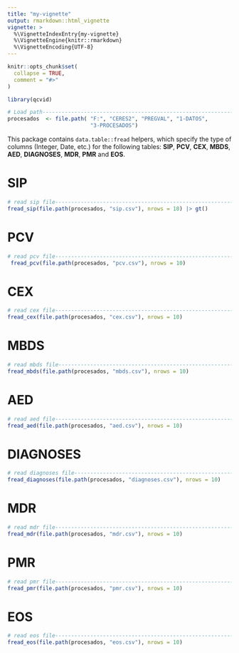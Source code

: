 ```yaml
---
title: "my-vignette"
output: rmarkdown::html_vignette
vignette: >
  %\VignetteIndexEntry{my-vignette}
  %\VignetteEngine{knitr::rmarkdown}
  %\VignetteEncoding{UTF-8}
---
```


```r
knitr::opts_chunk$set(
  collapse = TRUE,
  comment = "#>"
)

```

```r
library(qcvid)

```

```r
# Load path------------------------------------------------------------------
procesados  <- file.path( "F:", "CERES2", "PREGVAL", "1-DATOS", 
                          "3-PROCESADOS")
```

This package contains `data.table::fread` helpers, which specify the type of columns (Integer, Date, etc.) for the following tables: **SIP**, **PCV**, **CEX**, **MBDS**, **AED**, **DIAGNOSES**, **MDR**, **PMR** and **EOS**.

# SIP

```r
# read sip file--------------------------------------------------------------
fread_sip(file.path(procesados, "sip.csv"), nrows = 10) |> gt()

```

# PCV

```r
# read pcv file--------------------------------------------------------------
 fread_pcv(file.path(procesados, "pcv.csv"), nrows = 10)    

```

# CEX

```r
# read cex file--------------------------------------------------------------
fread_cex(file.path(procesados, "cex.csv"), nrows = 10)    

```

# MBDS

```r
# read mbds file-------------------------------------------------------------
fread_mbds(file.path(procesados, "mbds.csv"), nrows = 10)    

```

# AED

```r
# read aed file--------------------------------------------------------------
fread_aed(file.path(procesados, "aed.csv"), nrows = 10)    

```

# DIAGNOSES

```r
# read diagnoses file--------------------------------------------------------
fread_diagnoses(file.path(procesados, "diagnoses.csv"), nrows = 10)    

```

# MDR

```r
# read mdr file--------------------------------------------------------------
fread_mdr(file.path(procesados, "mdr.csv"), nrows = 10)    

```

# PMR

```r
# read pmr file--------------------------------------------------------------
fread_pmr(file.path(procesados, "pmr.csv"), nrows = 10)    


```

# EOS

```r
# read eos file--------------------------------------------------------------
fread_eos(file.path(procesados, "eos.csv"), nrows = 10)    

```
